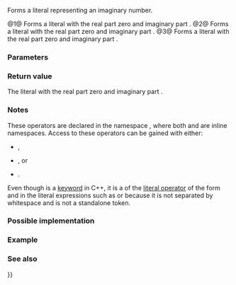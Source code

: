 {{cpp/title|n=literals::complex_literals::|operator""i, operator""if, operator""il}}
{{cpp/numeric/complex/navbar}}
{{dcl begin}}
{{dcl header|complex}}
{{dcla|num=1|since=c++14|1=
constexpr complex&lt;double&gt; operator""i( long double arg );
constexpr complex&lt;double&gt; operator""i( unsigned long long arg );
}}
{{dcla|num=2|since=c++14|1=
constexpr complex&lt;float&gt; operator""if( long double arg );
constexpr complex&lt;float&gt; operator""if( unsigned long long arg );
}}
{{dcla|num=3|since=c++14|1=
constexpr complex&lt;long double&gt; operator""il( long double arg );
constexpr complex&lt;long double&gt; operator""il( unsigned long long arg );
}}
{{dcl end}}

Forms a {{lc|std::complex}} literal representing an imaginary number.

@1@ Forms a literal {{c|std::complex&lt;double&gt;}} with the real part zero and imaginary part {{c|arg}}.
@2@ Forms a literal {{c|std::complex&lt;float&gt;}} with the real part zero and imaginary part {{c|arg}}.
@3@ Forms a literal {{c|std::complex&lt;long double&gt;}} with the real part zero and imaginary part {{c|arg}}.

===Parameters===
{{par begin}}
{{par|arg|the value of the imaginary number}}
{{par end}}

===Return value===
The {{lc|std::complex}} literal with the real part zero and imaginary part {{c|arg}}.

===Notes===
These operators are declared in the namespace {{c|std::literals::complex_literals}}, where both {{tt|literals}} and {{tt|complex_literals}} are inline namespaces. Access to these operators can be gained with either:
* {{c|using namespace std::literals}},
* {{c|using namespace std::complex_literals}}, or
* {{c|using namespace std::literals::complex_literals}}.

Even though {{c|if}} is a [[cpp/keywords/if|keyword]] in C++, it is a {{spar|ud-suffix}} of the [[cpp/language/user literal|literal operator]] of the form {{c|operator ""if}} and in the literal expressions such as {{c|1if}} or {{c|1.0if}} because it is not separated by whitespace and is not a standalone token.

{{feature test macro|__cpp_lib_complex_udls|User-Defined Literals for {{lc|std::complex}}|value=201309L|std=C++14}}

===Possible implementation===
{{eq impl
|title1=operator""i|ver1=1|1=
constexpr std::complex&lt;double&gt; operator""i(unsigned long long d)
{
    return std::complex&lt;double&gt; {0.0, static_cast&lt;double&gt;(d)};
}

constexpr std::complex&lt;double&gt; operator""i(long double d)
{
    return std::complex&lt;double&gt; {0.0, static_cast&lt;double&gt;(d)};
}
|title2=operator""if|ver2=2|2=
constexpr std::complex&lt;float&gt; operator""if(unsigned long long d)
{
    return std::complex&lt;float&gt; {0.0f, static_cast&lt;float&gt;(d)};
}

constexpr std::complex&lt;float&gt; operator""if(long double d)
{
    return std::complex&lt;float&gt; {0.0f, static_cast&lt;float&gt;(d)};
}
|title3=operator""il|ver3=3|3=
constexpr std::complex&lt;long double&gt; operator""il(unsigned long long d)
{
    return std::complex&lt;long double&gt; {0.0L, static_cast&lt;long double&gt;(d)};
}

constexpr std::complex&lt;long double&gt; operator""il(long double d)
{
    return std::complex&lt;long double&gt; {0.0L, d};
}
}}

===Example===
{{example
|code=
#include &lt;complex&gt;
#include &lt;iostream&gt;

int main()
{
    using namespace std::complex_literals;

    std::complex&lt;double&gt; c = 1.0 + 1i;
    std::cout &lt;&lt; "abs" &lt;&lt; c &lt;&lt; " = " &lt;&lt; std::abs(c) &lt;&lt; '\n';

    std::complex&lt;float&gt; z = 3.0f + 4.0if;
    std::cout &lt;&lt; "abs" &lt;&lt; z &lt;&lt; " = " &lt;&lt; std::abs(z) &lt;&lt; '\n';
}
|output=
abs(1,1) = 1.41421
abs(3,4) = 5
}}

===See also===
{{dsc begin}}
{{dsc inc|cpp/numeric/complex/dsc complex}}
{{dsc inc|cpp/numeric/complex/dsc operator{{=}}}}
{{dsc see c|c/numeric/complex/I}}
{{dsc end}}

{{langlinks|de|es|fr|it|ja|pt|ru|zh}}